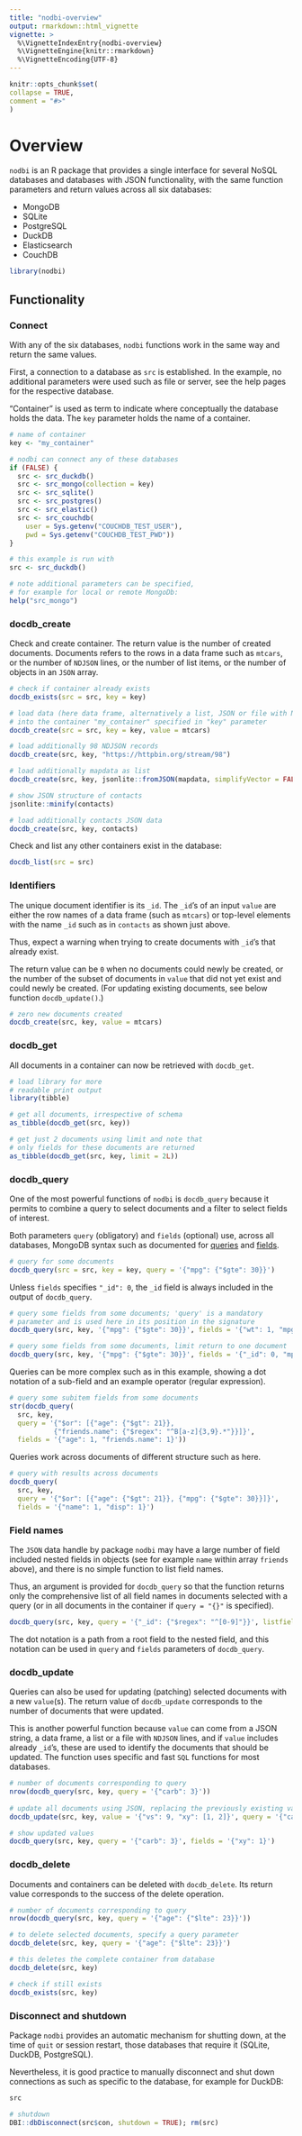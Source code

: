 ```yaml
---
title: "nodbi-overview"
output: rmarkdown::html_vignette
vignette: >
  %\VignetteIndexEntry{nodbi-overview}
  %\VignetteEngine{knitr::rmarkdown}
  %\VignetteEncoding{UTF-8}
---
```

  
```r
knitr::opts_chunk$set(
collapse = TRUE,
comment = "#>"
)
```

# Overview

`nodbi` is an R package that provides a single interface for several NoSQL databases and databases with JSON functionality, with the same function parameters and return values across all six databases: 

- MongoDB 
- SQLite 
- PostgreSQL 
- DuckDB 
- Elasticsearch 
- CouchDB 

```r
library(nodbi)
```

## Functionality

### Connect

With any of the six databases, `nodbi` functions work in the same way and return the same values. 

First, a connection to a database as `src` is established. In the example, no additional parameters were used such as file or server, see the help pages for the respective database. 

"Container" is used as term to indicate where conceptually the database holds the data. The `key` parameter holds the name of a container. 

```r
# name of container
key <- "my_container"

# nodbi can connect any of these databases
if (FALSE) {
  src <- src_duckdb()
  src <- src_mongo(collection = key)
  src <- src_sqlite()
  src <- src_postgres()
  src <- src_elastic()
  src <- src_couchdb(
    user = Sys.getenv("COUCHDB_TEST_USER"), 
    pwd = Sys.getenv("COUCHDB_TEST_PWD"))
}

# this example is run with
src <- src_duckdb()

# note additional parameters can be specified,
# for example for local or remote MongoDb:
help("src_mongo")
```

### docdb_create

Check and create container. The return value is the number of created documents. Documents refers to the rows in a data frame such as `mtcars`, or the number of `NDJSON` lines, or the number of list items, or the number of objects in an `JSON` array. 

```r
# check if container already exists
docdb_exists(src = src, key = key)

# load data (here data frame, alternatively a list, JSON or file with NSJSON)
# into the container "my_container" specified in "key" parameter
docdb_create(src = src, key = key, value = mtcars)

# load additionally 98 NDJSON records
docdb_create(src, key, "https://httpbin.org/stream/98")

# load additionally mapdata as list
docdb_create(src, key, jsonlite::fromJSON(mapdata, simplifyVector = FALSE))

# show JSON structure of contacts
jsonlite::minify(contacts) 

# load additionally contacts JSON data
docdb_create(src, key, contacts)
```

Check and list any other containers exist in the database:

```r
docdb_list(src = src)
```

### Identifiers

The unique document identifier is its `_id`. The `_id`'s of an input `value` are either the row names of a data frame (such as `mtcars`) or top-level elements with the name `_id` such as in `contacts` as shown just above. 

Thus, expect a warning when trying to create documents with `_id`'s that already exist. 

The return value can be `0` when no documents could newly be created, or the number of the subset of documents in `value` that did not yet exist and could newly be created. (For updating existing documents, see below function `docdb_update()`.) 

```r
# zero new documents created
docdb_create(src, key, value = mtcars)
```

### docdb_get

All documents in a container can now be retrieved with `docdb_get`. 

```r
# load library for more 
# readable print output
library(tibble)

# get all documents, irrespective of schema
as_tibble(docdb_get(src, key))

# get just 2 documents using limit and note that
# only fields for these documents are returned
as_tibble(docdb_get(src, key, limit = 2L))
```

### docdb_query

One of the most powerful functions of `nodbi` is `docdb_query` because it permits to combine a query to select documents and a filter to select fields of interest. 

Both parameters `query` (obligatory) and `fields` (optional) use, across all databases, MongoDB syntax such as documented for [queries](https://www.mongodb.com/docs/manual/crud/) and [fields](https://www.mongodb.com/docs/manual/tutorial/project-fields-from-query-results/). 

```r
# query for some documents
docdb_query(src = src, key = key, query = '{"mpg": {"$gte": 30}}')
```

Unless `fields` specifies `"_id": 0`, the `_id` field is always included in the output of `docdb_query`.

```r
# query some fields from some documents; 'query' is a mandatory 
# parameter and is used here in its position in the signature
docdb_query(src, key, '{"mpg": {"$gte": 30}}', fields = '{"wt": 1, "mpg": 1}')
```


```r
# query some fields from some documents, limit return to one document
docdb_query(src, key, '{"mpg": {"$gte": 30}}', fields = '{"_id": 0, "mpg": 1}', limit = 1L)
```

Queries can be more complex such as in this example, showing a dot notation of a sub-field and an example operator (regular expression). 

```r
# query some subitem fields from some documents
str(docdb_query(
  src, key, 
  query = '{"$or": [{"age": {"$gt": 21}}, 
           {"friends.name": {"$regex": "^B[a-z]{3,9}.*"}}]}', 
  fields = '{"age": 1, "friends.name": 1}'))
```

Queries work across documents of different structure such as here. 

```r
# query with results across documents
docdb_query(
  src, key, 
  query = '{"$or": [{"age": {"$gt": 21}}, {"mpg": {"$gte": 30}}]}', 
  fields = '{"name": 1, "disp": 1}')
```

### Field names

The `JSON` data handle by package `nodbi` may have a large number of field included nested fields in objects (see for example `name` within array `friends` above), and there is no simple function to list field names. 

Thus, an argument is provided for `docdb_query` so that the function returns only the comprehensive list of all field names in documents selected with a query (or in all documents in the container if `query = "{}"` is specified). 

```r
docdb_query(src, key, query = '{"_id": {"$regex": "^[0-9]"}}', listfields = TRUE)
```

The dot notation is a path from a root field to the nested field, and this notation can be used in `query` and `fields` parameters of `docdb_query`. 

### docdb_update

Queries can also be used for updating (patching) selected documents with a new `value`(s). The return value of `docdb_update` corresponds to the number of documents that were updated. 

This is another powerful function because  `value` can come from a JSON string, a data frame, a list or a file with `NDJSON` lines, and if `value` includes already `_id`'s, these are used to identify the documents that should be updated. The function uses specific and fast `SQL` functions for most databases. 

```r
# number of documents corresponding to query
nrow(docdb_query(src, key, query = '{"carb": 3}'))
 
# update all documents using JSON, replacing the previously existing values
docdb_update(src, key, value = '{"vs": 9, "xy": [1, 2]}', query = '{"carb": 3}')

# show updated values 
docdb_query(src, key, query = '{"carb": 3}', fields = '{"xy": 1}')
```

### docdb_delete

Documents and containers can be deleted with `docdb_delete`. Its return value corresponds to the success of the delete operation. 

```r
# number of documents corresponding to query
nrow(docdb_query(src, key, query = '{"age": {"$lte": 23}}'))

# to delete selected documents, specify a query parameter
docdb_delete(src, key, query = '{"age": {"$lte": 23}}')

# this deletes the complete container from database
docdb_delete(src, key)

# check if still exists
docdb_exists(src, key)
```

### Disconnect and shutdown

Package `nodbi` provides an automatic mechanism for shutting down, at the time of `quit` or session restart, those databases that require it (SQLite, DuckDB, PostgreSQL). 

Nevertheless, it is good practice to manually disconnect and shut down connections as such as specific to the database, for example for DuckDB:  

```r
src

# shutdown
DBI::dbDisconnect(src$con, shutdown = TRUE); rm(src)
```
